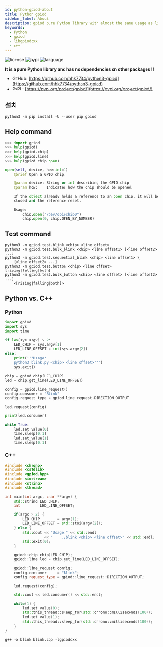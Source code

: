 ```yaml
---
id: python-gpiod-about
title: Python gpiod
sidebar_label: About
description: gpiod pure Python library with almost the same usage as libgpiodcxx
keywords:
  - Python
  - gpiod
  - libgpiodcxx
  - c++
---
```


![license](https://img.shields.io/github/license/hhk7734/python3-gpiod)
![pypi](https://img.shields.io/pypi/v/gpiod)
![language](https://img.shields.io/github/languages/top/hhk7734/python3-gpiod)

**It is a pure Python library and has no dependencies on other packages !!**

- GitHub: [https://github.com/hhk7734/python3-gpiod](https://github.com/hhk7734/python3-gpiod)
- PyPI : [https://pypi.org/project/gpiod/](https://pypi.org/project/gpiod/)

## 설치

```shell
python3 -m pip install -U --user pip gpiod
```

## Help command

```python
>>> import gpiod
>>> help(gpiod)
>>> help(gpiod.chip)
>>> help(gpiod.line)
>>> help(gpiod.chip.open)

open(self, device, how:int=1)
    @brief Open a GPIO chip.

    @param device: String or int describing the GPIO chip.
    @param how:    Indicates how the chip should be opened.

    If the object already holds a reference to an open chip, it will be
    closed and the reference reset.

    Usage:
        chip.open("/dev/gpiochip0")
        chip.open(0, chip.OPEN_BY_NUMBER)
```

## Test command

```shell
python3 -m gpiod.test.blink <chip> <line offset>
python3 -m gpiod.test.bulk_blink <chip> <line offset1> [<line offset2> ...]
python3 -m gpiod.test.sequential_blink <chip> <line offset1> \
    [<line offset2> ...]
python3 -m gpiod.test.button <chip> <line offset> [rising|falling|both]
python3 -m gpiod.test.bulk_button <chip> <line offset> [<line offset2> ...]
    <[rising|falling|both]>
```

## Python vs. C++

### Python

```python
import gpiod
import sys
import time

if len(sys.argv) > 2:
    LED_CHIP = sys.argv[1]
    LED_LINE_OFFSET = int(sys.argv[2])
else:
    print('''Usage:
    python3 blink.py <chip> <line offset>''')
    sys.exit()

chip = gpiod.chip(LED_CHIP)
led = chip.get_line(LED_LINE_OFFSET)

config = gpiod.line_request()
config.consumer = "Blink"
config.request_type = gpiod.line_request.DIRECTION_OUTPUT

led.request(config)

print(led.consumer)

while True:
    led.set_value(0)
    time.sleep(0.1)
    led.set_value(1)
    time.sleep(0.1)
```

### C++

```cpp title="blink.cpp"
#include <chrono>
#include <cstdlib>
#include <gpiod.hpp>
#include <iostream>
#include <string>
#include <thread>

int main(int argc, char **argv) {
    std::string LED_CHIP;
    int         LED_LINE_OFFSET;

    if(argc > 2) {
        LED_CHIP        = argv[1];
        LED_LINE_OFFSET = std::stoi(argv[2]);
    } else {
        std::cout << "Usage:" << std::endl
                  << "    ./blink <chip> <line offset>" << std::endl;
        std::exit(0);
    }

    gpiod::chip chip(LED_CHIP);
    gpiod::line led = chip.get_line(LED_LINE_OFFSET);

    gpiod::line_request config;
    config.consumer     = "Blink";
    config.request_type = gpiod::line_request::DIRECTION_OUTPUT;

    led.request(config);

    std::cout << led.consumer() << std::endl;

    while(1) {
        led.set_value(0);
        std::this_thread::sleep_for(std::chrono::milliseconds(100));
        led.set_value(1);
        std::this_thread::sleep_for(std::chrono::milliseconds(100));
    }
}
```

```shell
g++ -o blink blink.cpp -lgpiodcxx
```
